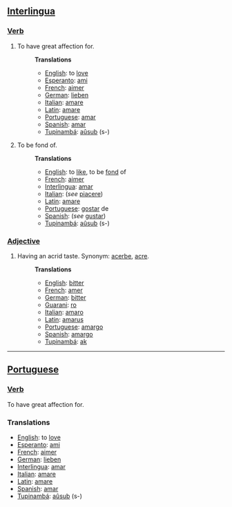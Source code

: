 ==[[Interlingua]]==
===[[Verb]]===
#To have great affection for.
#:'''Translations'''
#:*[[English]]: to [[love]]
#:*[[Esperanto]]: [[ami]]
#:*[[French]]: [[aimer]]
#:*[[German]]: [[lieben]]
#:*[[Italian]]: [[amare]]
#:*[[Latin]]: [[amare]]
#:*[[Portuguese]]: [[amar]]
#:*[[Spanish]]: [[amar]]
#:*[[Tupinambá]]: [[aûsub]] (s-)
#To be fond of.
#:'''Translations'''
#:*[[English]]: to [[like]], to be [[fond]] of
#:*[[French]]: [[aimer]]
#:*[[Interlingua]]: [[amar]]
#:*[[Italian]]: (''see'' [[piacere]])
#:*[[Latin]]: [[amare]]
#:*[[Portuguese]]: [[gostar]] de
#:*[[Spanish]]: (''see'' [[gustar]])
#:*[[Tupinambá]]: [[aûsub]] (s-)
===[[Adjective]]===
#Having an acrid taste. Synonym: [[acerbe]], [[acre]].
#:'''Translations'''
#:*[[English]]: [[bitter]]
#:*[[French]]: [[amer]]
#:*[[German]]: [[bitter]]
#:*[[Guarani]]: [[ro]]
#:*[[Italian]]: [[amaro]]
#:*[[Latin]]: [[amarus]]
#:*[[Portuguese]]: [[amargo]]
#:*[[Spanish]]: [[amargo]]
#:*[[Tupinambá]]: [[ak]]
----
==[[Portuguese]]==
===[[Verb]]===
To have great affection for.
===Translations===
*[[English]]: to [[love]]
*[[Esperanto]]: [[ami]]
*[[French]]: [[aimer]]
*[[German]]: [[lieben]]
*[[Interlingua]]: [[amar]]
*[[Italian]]: [[amare]]
*[[Latin]]: [[amare]]
*[[Spanish]]: [[amar]]
*[[Tupinambá]]: [[aûsub]] (s-)
